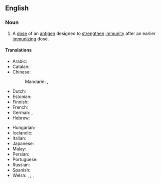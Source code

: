 ==English==
{{wikipedia}}

===Noun===
{{en-noun}}
# A [[dose]] of an [[antigen]] designed to [[strengthen]] [[immunity]] after an earlier [[immunizing]] dose.
#: {{syn|en|booster|booster injection|booster shot}}

====Translations====
{{trans-top|dose of an antigen designed to strengthen immunity after an earlier immunizing dose}}
* Arabic: {{t-needed|ar}}
* Catalan: {{t|ca|dosi de record|f}}
* Chinese:
*: Mandarin: {{t|cmn|加強劑量}}, {{t|cmn|加强剂量|tr=jiāqiáng jìliàng}}
* Dutch: {{t+|nl|booster|c}}
* Estonian: {{t+|et|tõhustusdoos}}
* Finnish: {{t|fi|tehosterokotus}}
* French: {{t+|fr|rappel|m}}
* German: {{t|de|Wiederholungsimpfung|f}}, {{t+|de|Auffrischungsimpfung|f}}
* Hebrew: {{t-needed|he}}
{{trans-mid}}
* Hungarian: {{t|hu|[[emlékeztető]] [[oltás]]}}
* Icelandic: {{t|is|örvunarskammtur|m}}
* Italian: {{t|it|dose di richiamo|f}}
* Japanese: {{t|ja|追加接種|tr=ついかせっしゅ, tsuikasesshu}}
* Malay: {{t+|ms|dos penggalak}}
* Persian: {{t|fa|دوز یادآور|tr=doz-e yâdâvar}}
* Portuguese: {{t|pt|dose de reforço|f}}
* Russian: {{t|ru|ревакцинация|f}}
* Spanish: {{t+|es|recuerdo|m}}
* Welsh: {{t|cy|hyblyn|m}}, {{t|cy|dos atgyfnerthu|m}}, {{t|cy|pigiad atgyfnerthu|m}}, {{t|cy|brechlyn atgyfnerthu|m}}
{{trans-bottom}}

{{c|en|Immunology}}